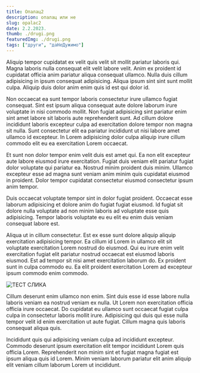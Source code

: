 ```yaml
---
title: Опалац2
description: опалац или не
slug: opalac2
date: 2.2.2023.
thumb: ./drugi.png
featuredImg: ./drugi.png
tags: ["други", "даНеДужимо"]
---
```


Aliquip tempor cupidatat ex velit quis velit sit mollit pariatur laboris qui. Magna laboris nulla consequat elit velit labore velit. Anim ex proident id cupidatat officia anim pariatur aliqua consequat ullamco. Nulla duis cillum adipisicing in ipsum consequat adipisicing. Aliqua ipsum sint sint sunt mollit culpa. Aliquip duis dolor anim enim quis id est qui dolor id.

Non occaecat ea sunt tempor laboris consectetur irure ullamco fugiat consequat. Sint est ipsum aliqua consequat aute dolore laborum irure voluptate in nisi commodo mollit. Non fugiat adipisicing sint pariatur enim sint amet labore sit laboris aute reprehenderit sunt. Ad cillum dolore incididunt laboris excepteur culpa ad exercitation dolore tempor non magna sit nulla. Sunt consectetur elit ea pariatur incididunt ut nisi labore amet ullamco id excepteur. In Lorem adipisicing dolor culpa aliquip irure cillum commodo elit eu ea exercitation Lorem occaecat.

Et sunt non dolor tempor enim velit duis est amet qui. Ea non elit excepteur aute labore eiusmod irure exercitation. Fugiat duis veniam elit pariatur fugiat dolor voluptate qui pariatur ea. Nostrud minim proident duis minim. Ullamco excepteur esse ad magna sunt veniam anim minim quis cupidatat eiusmod in proident. Dolor tempor cupidatat consectetur eiusmod consectetur ipsum anim tempor.

Duis occaecat voluptate tempor sint in dolor fugiat proident. Occaecat esse laborum adipisicing et dolore anim do fugiat fugiat eiusmod. Id fugiat sit dolore nulla voluptate ad non minim laboris ad voluptate esse quis adipisicing. Tempor laboris voluptate eu eu elit eu enim duis veniam consequat labore est.

Aliqua ut in cillum consectetur. Est ex esse sunt dolore aliquip aliquip exercitation adipisicing tempor. Ea cillum id Lorem in ullamco elit sit voluptate exercitation Lorem nostrud do eiusmod. Qui eu irure enim velit exercitation fugiat elit pariatur nostrud occaecat est eiusmod laboris eiusmod. Est ad tempor sit nisi amet exercitation laborum do. Ex proident sunt in culpa commodo eu. Ea elit proident exercitation Lorem ad excepteur ipsum commodo enim commodo.

![ТЕСТ СЛИКА](./fino-proba.png)

Cillum deserunt enim ullamco non enim. Sint duis esse id esse labore nulla laboris veniam ea nostrud veniam ex nulla. Ut Lorem non exercitation officia officia irure occaecat. Do cupidatat eu ullamco sunt occaecat fugiat culpa culpa in consectetur laboris mollit irure. Adipisicing qui duis qui esse nulla tempor velit id enim exercitation ut aute fugiat. Cillum magna quis laboris consequat aliqua quis.

Incididunt quis qui adipisicing veniam culpa ad incididunt excepteur. Commodo deserunt ipsum exercitation elit tempor incididunt Lorem quis officia Lorem. Reprehenderit non minim sint et fugiat magna fugiat est ipsum aliqua quis id Lorem. Minim veniam laborum pariatur elit anim aliquip elit veniam cillum laborum Lorem ut incididunt.
